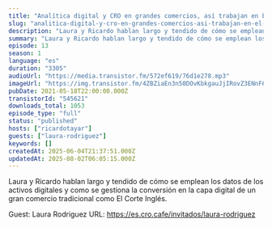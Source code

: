 ```yaml
---
title: "Analítica digital y CRO en grandes comercios, así trabajan en El Corte Inglés, con Laura Rodriguez"
slug: "analitica-digital-y-cro-en-grandes-comercios-asi-trabajan-en-el-corte-ingles-con-laura-rodriguez"
description: "Laura y Ricardo hablan largo y tendido de cómo se emplean los datos de los activos digitales y como se gestiona la conversión en la capa digital de un gran comercio tradicional como El Corte Inglés.\n\nGuest: Laura Rodriguez\nURL: https://es.cro.cafe/invitados/laura-rodriguez"
summary: "Laura y Ricardo hablan largo y tendido de cómo se emplean los datos de los activos digitales y como se gestiona la conversión en la capa digital de un gran comercio tradicional como El Corte Inglés."
episode: 13
season: 1
language: "es"
duration: "3305"
audioUrl: "https://media.transistor.fm/572ef619/76d1e278.mp3"
imageUrl: "https://img.transistor.fm/4ZBZiaEn3n50DOvKbkgauJjIRovZ3ENnF6eR3dGhZzQ/rs:fill:0:0:1/w:1400/h:1400/q:60/mb:500000/aHR0cHM6Ly9pbWct/dXBsb2FkLXByb2R1/Y3Rpb24udHJhbnNp/c3Rvci5mbS83Zjcw/NGU2MzlkNjcyNjlh/ZmZlYTBlODUxMTJk/MGYyYi5qcGc.webp"
pubDate: 2021-05-18T22:00:00.000Z
transistorId: "545621"
downloads_total: 1053
episode_type: "full"
status: "published"
hosts: ["ricardotayar"]
guests: ["laura-rodriguez"]
keywords: []
createdAt: 2025-06-04T21:37:51.000Z
updatedAt: 2025-08-02T06:05:15.000Z
---
```


Laura y Ricardo hablan largo y tendido de cómo se emplean los datos de los activos digitales y como se gestiona la conversión en la capa digital de un gran comercio tradicional como El Corte Inglés.

Guest: Laura Rodriguez
URL: https://es.cro.cafe/invitados/laura-rodriguez
